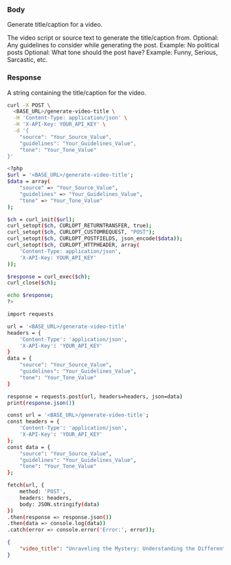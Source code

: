 
### Body

Generate title/caption for a video.

<ParamField body="source" type="string">
  The video script or source text to generate the title/caption from.
</ParamField>

<ParamField body="guidelines" type="string">
  Optional: Any guidelines to consider while generating the post. Example: No political posts
</ParamField>

<ParamField body="tone" type="string">
  Optional: What tone should the post have? Example: Funny, Serious, Sarcastic, etc.
</ParamField>


### Response

<ResponseField name="video_title" type="string">
  A string containing the title/caption for the video.
</ResponseField>

<RequestExample>

```bash cURL
curl -X POST \
  <BASE_URL>/generate-video-title \
  -H 'Content-Type: application/json' \
  -H 'X-API-Key: YOUR_API_KEY' \
  -d '{
    "source": "Your_Source_Value",
    "guidelines": "Your_Guidelines_Value",
    "tone": "Your_Tone_Value"
}'

```

```bash PHP
<?php
$url = '<BASE_URL>/generate-video-title';
$data = array(
    "source" => "Your_Source_Value",
    "guidelines" => "Your_Guidelines_Value",
    "tone" => "Your_Tone_Value"
);

$ch = curl_init($url);
curl_setopt($ch, CURLOPT_RETURNTRANSFER, true);
curl_setopt($ch, CURLOPT_CUSTOMREQUEST, "POST");
curl_setopt($ch, CURLOPT_POSTFIELDS, json_encode($data));
curl_setopt($ch, CURLOPT_HTTPHEADER, array(
    'Content-Type: application/json',
    'X-API-Key: YOUR_API_KEY'
));

$response = curl_exec($ch);
curl_close($ch);

echo $response;
?>

```

```bash Python
import requests

url = '<BASE_URL>/generate-video-title'
headers = {
    'Content-Type': 'application/json',
    'X-API-Key': 'YOUR_API_KEY'
}
data = {
    "source": "Your_Source_Value",
    "guidelines": "Your_Guidelines_Value",
    "tone": "Your_Tone_Value"
}

response = requests.post(url, headers=headers, json=data)
print(response.json())

```

```bash JavaScript
const url = '<BASE_URL>/generate-video-title';
const headers = {
    'Content-Type': 'application/json',
    'X-API-Key': 'YOUR_API_KEY'
};
const data = {
    "source": "Your_Source_Value",
    "guidelines": "Your_Guidelines_Value",
    "tone": "Your_Tone_Value"
};

fetch(url, {
    method: 'POST',
    headers: headers,
    body: JSON.stringify(data)
})
.then(response => response.json())
.then(data => console.log(data))
.catch(error => console.error('Error:', error));

```

</RequestExample>

<ResponseExample>

```json Response
{
	"video_title": "Unraveling the Mystery: Understanding the Different Types of Fats and Making Informed Dietary Choices"
}
```

</ResponseExample>
